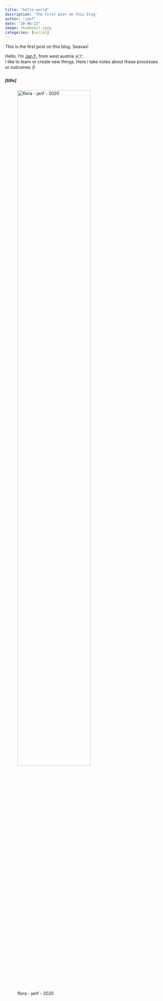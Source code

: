 ```yaml
---
title: "hello world"
description: 'The first post on this blog'
author: "janf"
date: "30-06-23"
image: thumbnail.jpeg
categories: [social]
---
```


This is the first post on this blog. Seavas!

Hello, I'm [Jan F.](../../about.qmd) from west austria 🇦🇹 . <br> I like to learn or create new things. Here i take notes about these processes or outcomes ✌️

##### [title]
![flora - janf - 2020](thumbnail.JPEG){fig-align="left" width=75%}

